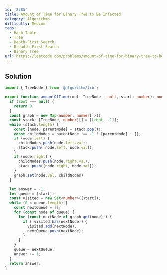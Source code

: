 ```yaml
---
id: '2385'
title: Amount of Time for Binary Tree to Be Infected
category: Algorithms
difficulty: Medium
tags:
  - Hash Table
  - Tree
  - Depth-First Search
  - Breadth-First Search
  - Binary Tree
url: https://leetcode.com/problems/amount-of-time-for-binary-tree-to-be-infected
---
```


## Solution

```typescript showLineNumbers
import { TreeNode } from '@algorithm/lib';

export function amountOfTime(root: TreeNode | null, start: number): number {
  if (root === null) {
    return 0;
  }
  const graph = new Map<number, number[]>();
  const stack: [TreeNode, number][] = [[root, -1]];
  while (stack.length) {
    const [node, parentNode] = stack.pop()!;
    const childNodes = parentNode !== -1 ? [parentNode] : [];
    if (node.left) {
      childNodes.push(node.left.val);
      stack.push([node.left, node.val]);
    }
    if (node.right) {
      childNodes.push(node.right.val);
      stack.push([node.right, node.val]);
    }
    graph.set(node.val, childNodes);
  }

  let answer = -1;
  let queue = [start];
  const visited = new Set<number>([start]);
  while (0 < queue.length) {
    const nextQueue = [];
    for (const node of queue) {
      for (const nextNode of graph.get(node)!) {
        if (!visited.has(nextNode)) {
          visited.add(nextNode);
          nextQueue.push(nextNode);
        }
      }
    }
    queue = nextQueue;
    answer += 1;
  }
  return answer;
}
```
